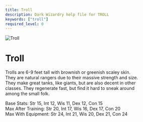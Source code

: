 ```yaml
---
title: Troll
description: Dark Wizardry help file for TROLL
keywords: ["troll"]
required_level: 0
---
```


<div className="race-card">
  <div className="race-header">
    <img src="/assets/troll.png" alt="Troll" className="race-image" />
    <h1 className="race-title">Troll</h1>
  </div>

  Trolls are 6-9 feet tall with brownish or greenish scaley skin.  
They are natural rangers due to their massive strength and size.  
They make great tanks, like giants, but are also decent in other  
classes.  They regenerate fast, but find it hard to sneak around  
among the small folk.  

Base Stats:         Str 15, Int 12, Wis 11, Dex 12, Con 15  
Max After Training: Str 20, Int 17, Wis 16, Dex 17, Con 20  
Max With Equipment: Str 24, Int 21, Wis 20, Dex 21, Con 24
</div>